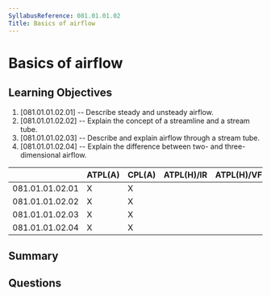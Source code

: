 ```yaml
---
SyllabusReference: 081.01.01.02
Title: Basics of airflow
---
```


# Basics of airflow

## Learning Objectives

1. [081.01.01.02.01] -- Describe steady and unsteady airflow.
2. [081.01.01.02.02] -- Explain the concept of a streamline and a stream tube.
3. [081.01.01.02.03] -- Describe and explain airflow through a stream tube.
4. [081.01.01.02.04] -- Explain the difference between two- and
   three-dimensional airflow.

|                 | ATPL(A) | CPL(A) | ATPL(H)/IR | ATPL(H)/VFR | CPL(H) | IR  | CBIR(A) |
| --------------- | ------- | ------ | ---------- | ----------- | ------ | --- | ------- |
| 081.01.01.02.01 | X       | X      |            |             |        |     |         |
| 081.01.01.02.02 | X       | X      |            |             |        |     |         |
| 081.01.01.02.03 | X       | X      |            |             |        |     |         |
| 081.01.01.02.04 | X       | X      |            |             |        |     |         |

## Summary

## Questions
